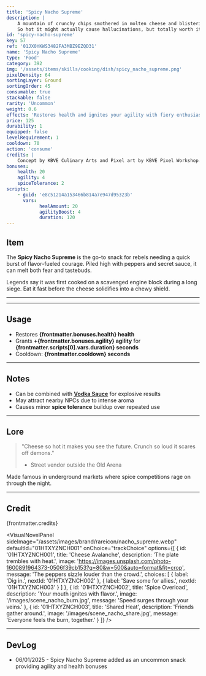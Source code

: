 ```yaml
---
title: 'Spicy Nacho Supreme'
description: |
    A mountain of crunchy chips smothered in molten cheese and blistering peppers.
    So hot it might actually cause hallucinations, but totally worth it.
id: 'spicy-nacho-supreme'
key: 57
ref: '01JX0YKWS3482FA3MBZ9EZQD31'
name: 'Spicy Nacho Supreme'
type: 'Food'
category: 392
img: '/assets/items/skills/cooking/dish/spicy_nacho_supreme.png'
pixelDensity: 64
sortingLayer: Ground
sortingOrder: 45
consumable: true
stackable: false
rarity: 'Uncommon'
weight: 0.6
effects: 'Restores health and ignites your agility with fiery enthusiasm.'
price: 125
durability: 1
equipped: false
levelRequirement: 1
cooldown: 70
action: 'consume'
credits: |
    Concept by KBVE Culinary Arts and Pixel art by KBVE Pixel Workshop.
bonuses:
    health: 20
    agility: 4
    spiceTolerance: 2
scripts:
    - guid: 'e8c51214a153466b814a7e947d95323b'
      vars:
            healAmount: 20
            agilityBoost: 4
            duration: 120
---
```



## Item

The **Spicy Nacho Supreme** is the go-to snack for rebels needing a quick burst of flavor-fueled courage. Piled high with peppers and secret sauce, it can melt both fear and tastebuds.

Legends say it was first cooked on a scavenged engine block during a long siege. Eat it fast before the cheese solidifies into a chewy shield.

---

<ItemDBPanel data={frontmatter} />

---

## Usage

- Restores **{frontmatter.bonuses.health} health**
- Grants **+{frontmatter.bonuses.agility} agility** for **{frontmatter.scripts[0].vars.duration} seconds**
- Cooldown: **{frontmatter.cooldown} seconds**

---

## Notes

- Can be combined with **[Vodka Sauce](/itemdb/vodka-sauce/)** for explosive results
- May attract nearby NPCs due to intense aroma
- Causes minor **spice tolerance** buildup over repeated use

---

## Lore

> "Cheese so hot it makes you see the future. Crunch so loud it scares off demons." 
> - Street vendor outside the Old Arena

Made famous in underground markets where spice competitions rage on through the night.

---

## Credit

{frontmatter.credits}

<VisualNovelPanel
  sideImage="/assets/images/brand/rareicon/nacho_supreme.webp"
  defaultId="01HTXYZNCH001"
  onChoice="trackChoice"
  options={[
    {
      id: '01HTXYZNCH001',
      title: 'Cheese Avalanche',
      description: 'The plate trembles with heat.',
      image: 'https://images.unsplash.com/photo-1600891964373-0506f39cb153?q=80&w=500&auto=format&fit=crop',
      message: 'The peppers sizzle louder than the crowd.',
      choices: [
        { label: 'Dig in.', nextId: '01HTXYZNCH002' },
        { label: 'Save some for allies.', nextId: '01HTXYZNCH003' }
      ]
    },
    {
      id: '01HTXYZNCH002',
      title: 'Spice Overload',
      description: 'Your mouth ignites with flavor.',
      image: '/images/scene_nacho_burn.jpg',
      message: 'Speed surges through your veins.'
    },
    {
      id: '01HTXYZNCH003',
      title: 'Shared Heat',
      description: 'Friends gather around.',
      image: '/images/scene_nacho_share.jpg',
      message: 'Everyone feels the burn, together.'
    }
  ]}
/>

---

## DevLog

- 06/01/2025 - Spicy Nacho Supreme added as an uncommon snack providing agility and health bonuses
